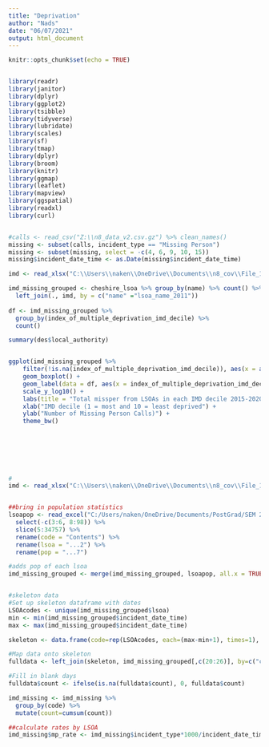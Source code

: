 ```yaml
---
title: "Deprivation"
author: "Nads"
date: "06/07/2021"
output: html_document
---
```


```r
knitr::opts_chunk$set(echo = TRUE)


library(readr)
library(janitor)
library(dplyr)
library(ggplot2)
library(tsibble)
library(tidyverse)
library(lubridate)
library(scales)
library(sf)
library(tmap)
library(dplyr)
library(broom)
library(knitr)
library(ggmap)
library(leaflet)
library(mapview)
library(ggspatial)
library(readxl)
library(curl)


#calls <- read_csv("Z:\\n8_data_v2.csv.gz") %>% clean_names()
missing <- subset(calls, incident_type == "Missing Person")
missing <- subset(missing, select = -c(4, 6, 9, 10, 15))
missing$incident_date_time <- as.Date(missing$incident_date_time)

imd <- read_xlsx("C:\\Users\\naken\\OneDrive\\Documents\\n8_cov\\File_1_-_IMD2019_Index_of_Multiple_Deprivation.xlsx", sheet = "IMD2019") %>% janitor::clean_names()

imd_missing_grouped <- cheshire_lsoa %>% group_by(name) %>% count() %>%
  left_join(., imd, by = c("name" ="lsoa_name_2011"))  
  
df <- imd_missing_grouped %>% 
  group_by(index_of_multiple_deprivation_imd_decile) %>% 
  count()

summary(des$local_authority)


ggplot(imd_missing_grouped %>% 
    filter(!is.na(index_of_multiple_deprivation_imd_decile)), aes(x = as.factor(index_of_multiple_deprivation_imd_decile), y = n )) + 
    geom_boxplot() + 
    geom_label(data = df, aes(x = index_of_multiple_deprivation_imd_decile, y = 50000, label = paste0("n = ",n))) + 
    scale_y_log10() + 
    labs(title = "Total missper from LSOAs in each IMD decile 2015-2020") + 
    xlab("IMD decile (1 = most and 10 = least deprived") + 
    ylab("Number of Missing Person Calls)") + 
    theme_bw()







```







## 

```r

#
imd <- read_xlsx("C:\\Users\\naken\\OneDrive\\Documents\\n8_cov\\File_1_-_IMD2019_Index_of_Multiple_Deprivation.xlsx", sheet = "IMD2019") %>% janitor::clean_names()


##bring in population statistics 
lsoapop <- read_excel("C:/Users/naken/OneDrive/Documents/PostGrad/SEM 2/DISSO/disso/data/lsoapop.xlsx", sheet = 4) %>%
  select(-c(3:6, 8:98)) %>%
  slice(5:34757) %>%
  rename(code = "Contents") %>%
  rename(lsoa = "...2") %>%
  rename(pop = "...7")

#adds pop of each lsoa 
imd_missing_grouped <- merge(imd_missing_grouped, lsoapop, all.x = TRUE)


#skeleton data 
#Set up skeleton dataframe with dates
LSOAcodes <- unique(imd_missing_grouped$lsoa)
min <- min(imd_missing_grouped$incident_date_time)
max <- max(imd_missing_grouped$incident_date_time)

skeleton <- data.frame(code=rep(LSOAcodes, each=(max-min+1), times=1), incident_date_time=rep(seq.Date(from=min, to=max, by="day"), each=1, times=length(LSOAcodes)))

#Map data onto skeleton
fulldata <- left_join(skeleton, imd_missing_grouped[,c(20:26)], by=c("code", "incident_date_time"), all.x=TRUE, all.y=TRUE)

#Fill in blank days
fulldata$count <- ifelse(is.na(fulldata$count), 0, fulldata$count)

imd_missing <- imd_missing %>%
  group_by(code) %>%
  mutate(count=cumsum(count))

##calculate rates by LSOA
imd_missing$mp_rate <- imd_missing$incident_type*1000/incident_date_time$pop



```














